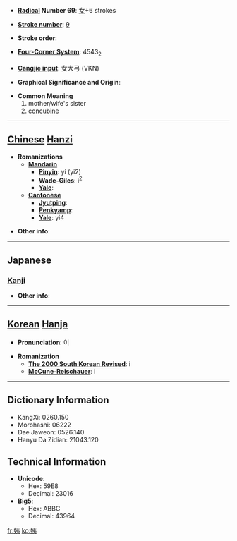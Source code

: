 * '''[[Wiktionary:Chinese radical index| Radical]] Number 69''': [[Wiktionary:Chinese radical index 女|女]]+6 strokes

* '''[[Wiktionary:Chinese total strokes index|Stroke number]]''': [[Wiktionary:Chinese total strokes index 9|9]]

* '''Stroke order''': 

* '''[[Wiktionary:Chinese four corner index|Four-Corner System]]''': 4543<sub>2</sub>

* '''[[Wiktionary:Chinese Cangjie index|Cangjie input]]''': 女大弓 (VKN)

* '''Graphical Significance and Origin''': 

* '''Common Meaning'''
*#mother/wife's sister
*# [[concubine]]


----

== [[Chinese]] [[Hanzi]] ==

* '''Romanizations'''
** '''[[Mandarin]]'''
*** '''[[Pinyin]]''': yí (yi2)
*** '''[[Wade-Giles]]''': i<sup>2</sup>
*** '''[[Yale]]''': 
** '''[[Cantonese]]'''
*** '''[[Jyutping]]''':
*** '''[[Penkyamp]]''': 
*** '''[[Yale]]''': yi4

* '''Other info''': 

----

==Japanese==
===[[Kanji]]===
{{kanji|on readings=[[い]] (i)
|kun readings=[[おば]] (oba)
}}

* '''Other info''':  

----

== [[Korean]] [[Hanja]] ==

* '''Pronunciation''': 이

* '''Romanization'''
** '''[[The 2000 South Korean Revised Romanization|The 2000 South Korean Revised]]''': i
** '''[[McCune-Reischauer]]''': i

----

== Dictionary Information ==

* KangXi: 0260.150
* Morohashi: 06222
* Dae Jaweon: 0526.140
* Hanyu Da Zidian: 21043.120

== Technical Information ==

* '''Unicode''':
** Hex: 59E8
** Decimal: 23016
* '''Big5''':
** Hex: ABBC
** Decimal: 43964

[[fr:姨]]
[[ko:姨]]